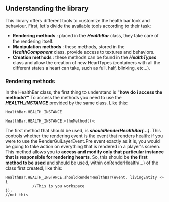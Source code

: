 
## Understanding the library
This library offers different tools to customize the health bar look and behaviour.
First, let's divide the available tools according to their task:
- **Rendering methods** : placed in the _**HealthBar**_ class, they take care of the rendering itself.
- **Manipulation methods** : these methods, stored in the _**HealthComponent**_ class, provide access to textures and behaviors.
- **Creation methods** : these methods can be found in the _**HealthTypes**_ class and allow the creation of new HeartTypes (containers with all the different states a heart can take, such as full, half, blinking, etc...).

### Rendering methods
In the HealthBar class, the first thing to understand is **"how do i access the methods?"** To access the methods you need to use the _**HEALTH_INSTANCE**_ provided by the same class. Like this:

```
HealthBar.HEALTH_INSTANCE

HealthBar.HEALTH_INSTANCE.<theMethod()>;
```

The first method that should be used, is **_shouldRenderHealthBar(...)_**. This controls whether the rendering event is the event that renders health: if you were to use the RenderGuiLayerEvent.Pre event exactly as it is, you would be going to take action on everything that is rendered in a player's screen. This method allows you to **access and modify only that particular instance that is responsible for rendering hearts**.
So, this should be **the first method to be used** and should be used, within onRenderHealth(...) of the class first created, like this:

```
HealthBar.HEALTH_INSTANCE.shouldRenderHealthBar(event, livingEntity -> {
            //This is you workspace
});
//not this
```